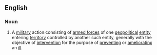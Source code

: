 ==English==

===Noun===
{{en-noun}}

# {{context|military|lang=en}} A [[military]] action consisting of [[armed forces]] of one [[geopolitical]] [[entity]] entering [[territory]] controlled by another such entity, generally with the objective of [[intervention]] for the purpose of [[preventing]] or [[ameliorating]] an [[ill]].